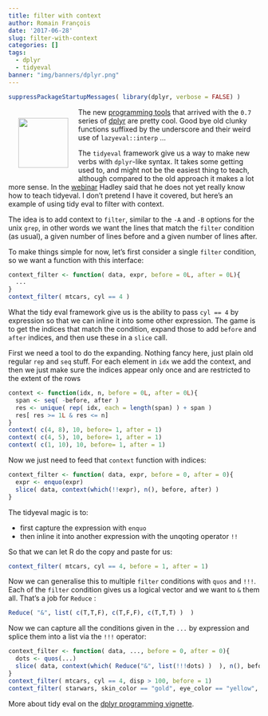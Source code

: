 ```yaml
---
title: filter with context
author: Romain François
date: '2017-06-28'
slug: filter-with-context
categories: []
tags:
  - dplyr
  - tidyeval
banner: "img/banners/dplyr.png"
---
```


```r
suppressPackageStartupMessages( library(dplyr, verbose = FALSE) )
```

<img src="/img/banners/dplyr.png" width="100px" style = "float: left; margin: 20px;" />

The new [programming tools](http://dplyr.tidyverse.org/articles/programming.html) that 
arrived with the `0.7` series of [dplyr](http://dplyr.tidyverse.org) are pretty cool. Good bye old clunky
functions suffixed by the underscore and their weird use of `lazyeval::interp`  ... 

The `tidyeval` framework give us a way to make new verbs with `dplyr`-like syntax. It takes 
some getting used to, and might not be the easiest thing to teach, although compared to the old 
approach it makes a lot more sense. In the [webinar](https://www.rstudio.com/resources/webinars/whats-new-in-dplyr-0-7-0/)
Hadley said that he does not yet really know how to teach tidyeval. I don't pretend I have it covered, but here's an example
of using tidy eval to filter with context. 

The idea is to add context to `filter`, similar to the `-A` and `-B` options for the unix `grep`, in other 
words we want the lines that match the `filter` condition (as usual), a given number of lines before and 
a given number of lines after. 

To make things simple for now, let's first consider a single `filter` condition, so we want a function with this
interface: 

```r
context_filter <- function( data, expr, before = 0L, after = 0L){
  ...
}
context_filter( mtcars, cyl == 4 )
```

What the tidy eval framework give us is the ability to pass `cyl == 4` by expression so that 
we can inline it into some other expression. The game is to get the indices that match the condition, expand those
to add `before` and `after` indices, and then use these in a `slice` call. 

First we need a tool to do the expanding. Nothing fancy here, just plain old regular `rep` and `seq` stuff. 
For each element in `idx` we add the context, and then we just make sure the indices appear only once 
and are restricted to the extent of the rows 

```r
context <- function(idx, n, before = 0L, after = 0L){
  span <- seq( -before, after )
  res <- unique( rep( idx, each = length(span) ) + span )
  res[ res >= 1L & res <= n]
}
context( c(4, 8), 10, before= 1, after = 1)
context( c(4, 5), 10, before= 1, after = 1)
context( c(1, 10), 10, before= 1, after = 1)
```

Now we just need to feed that `context` function with indices:

```r
context_filter <- function( data, expr, before = 0, after = 0){
  expr <- enquo(expr)
  slice( data, context(which(!!expr), n(), before, after) ) 
}
```

The tidyeval magic is to: 

  - first capture the expression with `enquo` 
  - then inline it into another expression with the unqoting operator `!!`

So that we can let R do the copy and paste for us: 

```r
context_filter( mtcars, cyl == 4, before = 1, after = 1)
```

Now we can generalise this to multiple `filter` conditions with `quos` and `!!!`. 
Each of the `filter` condition gives us a logical vector and we want to `&` them all. That's a job for `Reduce` :

```r
Reduce( "&", list( c(T,T,F), c(T,F,F), c(T,T,T) )  )
```

Now we can capture all the conditions given in the `...` by expression and 
splice them into a list via the `!!!` operator: 

```r
context_filter <- function( data, ..., before = 0, after = 0){
  dots <- quos(...)
  slice( data, context(which( Reduce("&", list(!!!dots) )  ), n(), before, after) ) 
}
context_filter( mtcars, cyl == 4, disp > 100, before = 1)
context_filter( starwars, skin_color == "gold", eye_color == "yellow", before = 1, after = 1)
```

More about tidy eval on the [dplyr programming vignette](http://dplyr.tidyverse.org/articles/programming.html). 

